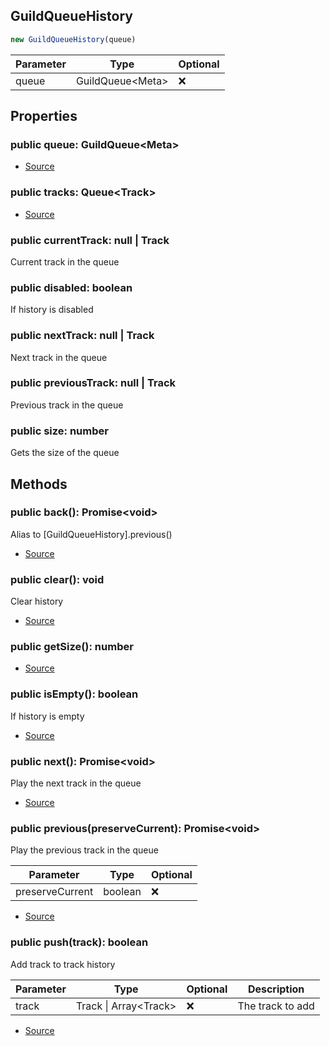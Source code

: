 ## GuildQueueHistory


```typescript
new GuildQueueHistory(queue)
```
| Parameter | Type | Optional |
| ----------- | ----------- | ----------- |
| queue | GuildQueue\<Meta> | ❌ |


## Properties
### public queue: GuildQueue\<Meta>
- [Source](https://github.com/Androz2091/discord-player/blob/074396c/packages/discord-player/src/Structures/GuildQueueHistory.ts#L7)
### public tracks: Queue\<Track>
- [Source](https://github.com/Androz2091/discord-player/blob/074396c/packages/discord-player/src/Structures/GuildQueueHistory.ts#L6)
### public currentTrack: null \| Track
Current track in the queue
### public disabled: boolean
If history is disabled
### public nextTrack: null \| Track
Next track in the queue
### public previousTrack: null \| Track
Previous track in the queue
### public size: number
Gets the size of the queue

## Methods
### public back(): Promise\<void>
Alias to [GuildQueueHistory].previous()



- [Source](https://github.com/Androz2091/discord-player/blob/074396c/packages/discord-player/src/Structures/GuildQueueHistory.ts#L103)
### public clear(): void
Clear history



- [Source](https://github.com/Androz2091/discord-player/blob/074396c/packages/discord-player/src/Structures/GuildQueueHistory.ts#L69)
### public getSize(): number
- [Source](https://github.com/Androz2091/discord-player/blob/074396c/packages/discord-player/src/Structures/GuildQueueHistory.ts#L45)
### public isEmpty(): boolean
If history is empty



- [Source](https://github.com/Androz2091/discord-player/blob/074396c/packages/discord-player/src/Structures/GuildQueueHistory.ts#L52)
### public next(): Promise\<void>
Play the next track in the queue



- [Source](https://github.com/Androz2091/discord-player/blob/074396c/packages/discord-player/src/Structures/GuildQueueHistory.ts#L76)
### public previous(preserveCurrent): Promise\<void>
Play the previous track in the queue



| Parameter | Type | Optional |
| ----------- | ----------- | ----------- |
| preserveCurrent | boolean | ❌ |


- [Source](https://github.com/Androz2091/discord-player/blob/074396c/packages/discord-player/src/Structures/GuildQueueHistory.ts#L88)
### public push(track): boolean
Add track to track history



| Parameter | Type | Optional | Description |
| ----------- | ----------- | ----------- | ----------- |
| track | Track \| Array\<Track> | ❌ | The track to add |


- [Source](https://github.com/Androz2091/discord-player/blob/074396c/packages/discord-player/src/Structures/GuildQueueHistory.ts#L60)